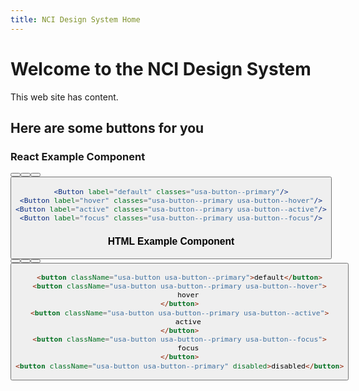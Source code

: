 ```yaml
---
title: NCI Design System Home
---
```



# Welcome to the NCI Design System

This web site has content.

## Here are some buttons for you

<Tabs label="code">

<TabItem displayText="React" id="react">

<h3>React Example Component</h3>
<Button label="default" classes="usa-button--primary" />
<Button label="hover" classes="usa-button--primary usa-button--hover" />
<Button label="active" classes="usa-button--primary usa-button--active" />
<Button label="focus" classes="usa-button--primary usa-button--focus" />

```jsx
<Button label="default" classes="usa-button--primary"/>
<Button label="hover" classes="usa-button--primary usa-button--hover"/>
<Button label="active" classes="usa-button--primary usa-button--active"/>
<Button label="focus" classes="usa-button--primary usa-button--focus"/>
```

</TabItem>
<TabItem displayText="HTML" id="html">

<h3>HTML Example Component</h3>
<Button label="default" classes="usa-button--primary" />
<Button label="hover" classes="usa-button--primary usa-button--hover" />
<Button label="active" classes="usa-button--primary usa-button--active" />
<Button label="focus" classes="usa-button--primary usa-button--focus" />

```html
<button className="usa-button usa-button--primary">default</button>
<button className="usa-button usa-button--primary usa-button--hover">
	hover
</button>
<button className="usa-button usa-button--primary usa-button--active">
	active
</button>
<button className="usa-button usa-button--primary usa-button--focus">
	focus
</button>
<button className="usa-button usa-button--primary" disabled>disabled</button>
```

</TabItem>

</Tabs>
